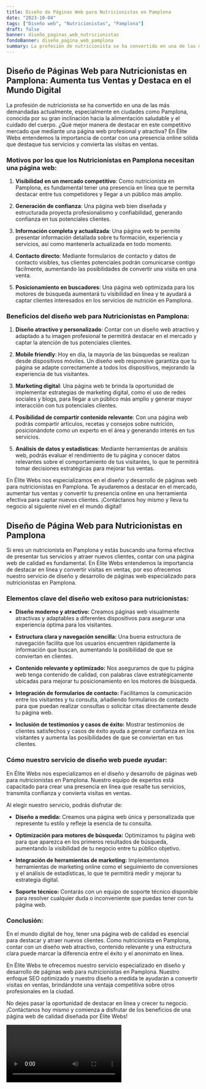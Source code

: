```yaml
---
title: Diseño de Páginas Web para Nutricionistas en Pamplona
date: "2023-10-04"
tags: ["Diseño web", "Nutricionistas", "Pamplona"]
draft: false
banner: diseño_paginas_web_nutricionistas
fondoBanner: diseño_pagina_web_pamplona
summary: La profesión de nutricionista se ha convertido en una de las más demandadas actualmente, especialmente en ciudades como Pamplona, conocida por su gran inclinación hacia la alimentación saludable y el cuidado del cuerpo. ¿Qué mejor manera de destacar en este competitivo mercado que mediante una página web profesional y atractiva? En Élite Webs entendemos la importancia de contar con una presencia online sólida que destaque tus servicios y convierta las visitas en ventas.
---
```



## **Diseño de Páginas Web para Nutricionistas en Pamplona: Aumenta tus Ventas y Destaca en el Mundo Digital**

La profesión de nutricionista se ha convertido en una de las más demandadas actualmente, especialmente en ciudades como Pamplona, conocida por su gran inclinación hacia la alimentación saludable y el cuidado del cuerpo. ¿Qué mejor manera de destacar en este competitivo mercado que mediante una página web profesional y atractiva? En Élite Webs entendemos la importancia de contar con una presencia online sólida que destaque tus servicios y convierta las visitas en ventas.

### **Motivos por los que los Nutricionistas en Pamplona necesitan una página web:**

1. **Visibilidad en un mercado competitivo**: Como nutricionista en Pamplona, es fundamental tener una presencia en línea que te permita destacar entre tus competidores y llegar a un público más amplio.

2. **Generación de confianza**: Una página web bien diseñada y estructurada proyecta profesionalismo y confiabilidad, generando confianza en tus potenciales clientes.

3. **Información completa y actualizada**: Una página web te permite presentar información detallada sobre tu formación, experiencia y servicios, así como mantenerla actualizada en todo momento.

4. **Contacto directo**: Mediante formularios de contacto y datos de contacto visibles, tus clientes potenciales podrán comunicarse contigo fácilmente, aumentando las posibilidades de convertir una visita en una venta.

5. **Posicionamiento en buscadores**: Una página web optimizada para los motores de búsqueda aumentará tu visibilidad en línea y te ayudará a captar clientes interesados en los servicios de nutrición en Pamplona.

### **Beneficios del diseño web para Nutricionistas en Pamplona:**

1. **Diseño atractivo y personalizado**: Contar con un diseño web atractivo y adaptado a tu imagen profesional te permitirá destacar en el mercado y captar la atención de tus potenciales clientes.

2. **Mobile friendly**: Hoy en día, la mayoría de las búsquedas se realizan desde dispositivos móviles. Un diseño web responsive garantiza que tu página se adapte correctamente a todos los dispositivos, mejorando la experiencia de tus visitantes.

3. **Marketing digital**: Una página web te brinda la oportunidad de implementar estrategias de marketing digital, como el uso de redes sociales y blogs, para llegar a un público más amplio y generar mayor interacción con tus potenciales clientes.

4. **Posibilidad de compartir contenido relevante**: Con una página web podrás compartir artículos, recetas y consejos sobre nutrición, posicionándote como un experto en el área y generando interés en tus servicios.

5. **Análisis de datos y estadísticas**: Mediante herramientas de análisis web, podrás evaluar el rendimiento de tu página y conocer datos relevantes sobre el comportamiento de tus visitantes, lo que te permitirá tomar decisiones estratégicas para mejorar tus ventas.

En Élite Webs nos especializamos en el diseño y desarrollo de páginas web para nutricionistas en Pamplona. Te ayudaremos a destacar en el mercado, aumentar tus ventas y convertir tu presencia online en una herramienta efectiva para captar nuevos clientes. ¡Contáctanos hoy mismo y lleva tu negocio al siguiente nivel en el mundo digital!

<GifSeo />

<Cta />

## **Diseño de Página Web para Nutricionistas en Pamplona**

Si eres un nutricionista en Pamplona y estás buscando una forma efectiva de presentar tus servicios y atraer nuevos clientes, contar con una página web de calidad es fundamental. En Élite Webs entendemos la importancia de destacar en línea y convertir visitas en ventas, por eso ofrecemos nuestro servicio de diseño y desarrollo de páginas web especializado para nutricionistas en Pamplona.

### **Elementos clave del diseño web exitoso para nutricionistas:**

- **Diseño moderno y atractivo:** Creamos páginas web visualmente atractivas y adaptables a diferentes dispositivos para asegurar una experiencia óptima para los visitantes.

- **Estructura clara y navegación sencilla:** Una buena estructura de navegación facilita que los usuarios encuentren rápidamente la información que buscan, aumentando la posibilidad de que se conviertan en clientes.

- **Contenido relevante y optimizado:** Nos aseguramos de que tu página web tenga contenido de calidad, con palabras clave estratégicamente ubicadas para mejorar tu posicionamiento en los motores de búsqueda.

- **Integración de formularios de contacto:** Facilitamos la comunicación entre los visitantes y tu consulta, añadiendo formularios de contacto para que puedan realizar consultas o solicitar citas directamente desde tu página web.

- **Inclusión de testimonios y casos de éxito:** Mostrar testimonios de clientes satisfechos y casos de éxito ayuda a generar confianza en los visitantes y aumenta las posibilidades de que se conviertan en tus clientes.

### **Cómo nuestro servicio de diseño web puede ayudar:**

En Élite Webs nos especializamos en el diseño y desarrollo de páginas web para nutricionistas en Pamplona. Nuestro equipo de expertos está capacitado para crear una presencia en línea que resalte tus servicios, transmita confianza y convierta visitas en ventas.

Al elegir nuestro servicio, podrás disfrutar de:

- **Diseño a medida:** Creamos una página web única y personalizada que represente tu estilo y refleje la esencia de tu consulta.

- **Optimización para motores de búsqueda:** Optimizamos tu página web para que aparezca en los primeros resultados de búsqueda, aumentando la visibilidad de tu negocio entre tu público objetivo.

- **Integración de herramientas de marketing:** Implementamos herramientas de marketing online como el seguimiento de conversiones y el análisis de estadísticas, lo que te permitirá medir y mejorar tu estrategia digital.

- **Soporte técnico:** Contarás con un equipo de soporte técnico disponible para resolver cualquier duda o inconveniente que puedas tener con tu página web.

### **Conclusión:**

En el mundo digital de hoy, tener una página web de calidad es esencial para destacar y atraer nuevos clientes. Como nutricionista en Pamplona, contar con un diseño web atractivo, contenido relevante y una estructura clara puede marcar la diferencia entre el éxito y el anonimato en línea.

En Élite Webs te ofrecemos nuestro servicio especializado en diseño y desarrollo de páginas web para nutricionistas en Pamplona. Nuestro enfoque SEO optimizado y nuestro diseño a medida te ayudarán a convertir visitas en ventas, brindándote una ventaja competitiva sobre otros profesionales en la ciudad.

No dejes pasar la oportunidad de destacar en línea y crecer tu negocio. ¡Contáctanos hoy mismo y comienza a disfrutar de los beneficios de una página web de calidad diseñada por Élite Webs!

<Video />

<CtaBot job="Nutricionistas" city="Pamplona" />

<Gmaps query="Pamplona+españa+maps" />
